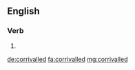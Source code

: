 ==English==

===Verb===
{{head|en|verb form}}

# {{en-past of|corrival}}

[[de:corrivalled]]
[[fa:corrivalled]]
[[mg:corrivalled]]